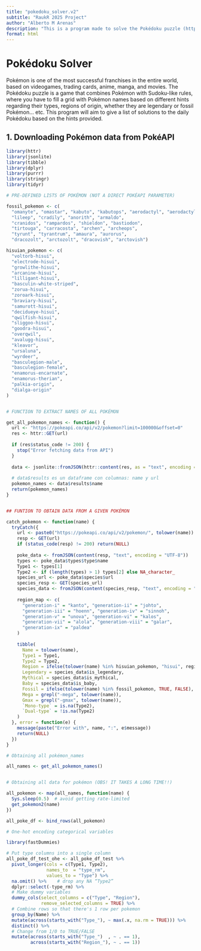```yaml
---
title: "pokedoku_solver.v2"
subtitle: "RaukR 2025 Project"
author: "Alberto M Arenas"
description: "This is a program made to solve the Pokédoku puzzle (https://pokedoku.com/) using data downloaded from the PokeAPI database (https://pokeapi.co)" 
format: html
---
```


# Pokédoku Solver

Pokémon is one of the most successful franchises in the entire world, based on videogames, trading cards, anime, manga, and movies. The Pokédoku puzzle is a game that combines Pokémon with Sudoku-like rules, where you have to fill a grid with Pokémon names based on different hints regarding their types, regions of origin, whether they are legendary or fossil Pokémon... etc. This program will aim to give a list of solutions to the daily Pokédoku based on the hints provided.


## 1. Downloading Pokémon data from PokéAPI


```r
library(httr)
library(jsonlite)
library(tibble)
library(dplyr)
library(purrr)
library(stringr)
library(tidyr)

# PRE-DEFINED LISTS OF POKÉMON (NOT A DIRECT POKÉAPI PARAMETER) 

fossil_pokemon <- c(
  "omanyte", "omastar", "kabuto", "kabutops", "aerodactyl", "aerodactyl-mega",
  "lileep", "cradily", "anorith", "armaldo",
  "cranidos", "rampardos", "shieldon", "bastiodon",
  "tirtouga", "carracosta", "archen", "archeops",
  "tyrunt", "tyrantrum", "amaura", "aurorus",
  "dracozolt", "arctozolt", "dracovish", "arctovish")

hisuian_pokemon <- c(
  "voltorb-hisui",
  "electrode-hisui",
  "growlithe-hisui",
  "arcanine-hisui",
  "lilligant-hisui",
  "basculin-white-striped",
  "zorua-hisui",
  "zoroark-hisui",
  "braviary-hisui",
  "samurott-hisui",
  "decidueye-hisui",
  "qwilfish-hisui",
  "sliggoo-hisui",
  "goodra-hisui",
  "overqwil",
  "avalugg-hisui",
  "kleavor",
  "ursaluna",
  "wyrdeer",
  "basculegion-male",
  "basculegion-female",
  "enamorus-encarnate",
  "enamorus-therian",
  "palkia-origin",
  "dialga-origin"
)


# FUNCTION TO EXTRACT NAMES OF ALL POKÉMON

get_all_pokemon_names <- function() {
  url <- "https://pokeapi.co/api/v2/pokemon?limit=100000&offset=0"
  res <- httr::GET(url)
  
  if (res$status_code != 200) {
    stop("Error fetching data from API")
  }
  
  data <- jsonlite::fromJSON(httr::content(res, as = "text", encoding = "UTF-8"))
  
  # data$results es un dataframe con columnas: name y url
  pokemon_names <- data$results$name
  return(pokemon_names)
}


## FUNTION TO OBTAIN DATA FROM A GIVEN POKÉMON

catch_pokemon <- function(name) {
  tryCatch({
    url <- paste0("https://pokeapi.co/api/v2/pokemon/", tolower(name))
    resp <- GET(url)
    if (status_code(resp) != 200) return(NULL)
    
    poke_data <- fromJSON(content(resp, "text", encoding = "UTF-8"))
    types <- poke_data$types$type$name
    Type1 <- types[1]
    Type2 <- if (length(types) > 1) types[2] else NA_character_
    species_url <- poke_data$species$url
    species_resp <- GET(species_url)
    species_data <- fromJSON(content(species_resp, "text", encoding = "UTF-8"))
    
    region_map <- c(
      "generation-i" = "kanto", "generation-ii" = "johto",
      "generation-iii" = "hoenn", "generation-iv" = "sinnoh",
      "generation-v" = "unova", "generation-vi" = "kalos",
      "generation-vii" = "alola", "generation-viii" = "galar",
      "generation-ix" = "paldea"
    )
    
    tibble(
      Name = tolower(name),
      Type1 = Type1,
      Type2 = Type2,
      Region = ifelse(tolower(name) %in% hisuian_pokemon, "hisui", region_map[[species_data$generation$name]]),
      Legendary = species_data$is_legendary,
      Mythical = species_data$is_mythical,
      Baby = species_data$is_baby,
      Fossil = ifelse(tolower(name) %in% fossil_pokemon, TRUE, FALSE),
      Mega = grepl("-mega", tolower(name)),
      Gmax = grepl("-gmax", tolower(name)),
      `Mono-type` = is.na(Type2),
      `Dual-type` = !is.na(Type2)
    )
  }, error = function(e) {
    message(paste("Error with", name, ":", e$message))
    return(NULL)
  })
}
```


```r
# Obtaining all pokémon_names

all_names <- get_all_pokemon_names()


# Obtaining all data for pokémon (OBS! IT TAKES A LONG TIME!!)

all_pokemon <- map(all_names, function(name) {
  Sys.sleep(0.5)  # avoid getting rate-limited
  get_pokemon2(name)
})

all_poke_df <- bind_rows(all_pokemon)


```


```r
# One-hot encoding categorical variables

library(fastDummies)

# Put type columns into a single column 
all_poke_df_test_ohe <- all_poke_df_test %>%
  pivot_longer(cols = c(Type1, Type2),
               names_to  = "type_rm",
               values_to = "Type") %>%
  na.omit() %>%    # drop any NA “Type2”
  dplyr::select(-type_rm) %>% 
  # Make dummy variables
  dummy_cols(select_columns = c("Type", "Region"), 
             remove_selected_columns = TRUE) %>% 
  # Combine rows so that there's 1 row per pokemon
  group_by(Name) %>%
  mutate(across(starts_with("Type_"), ~ max(.x, na.rm = TRUE))) %>% 
  distinct() %>% 
  # Change from 1/0 to TRUE/FALSE
  mutate(across(starts_with("Type_")  , ~ . == 1),
         across(starts_with("Region_"), ~ . == 1))

```


